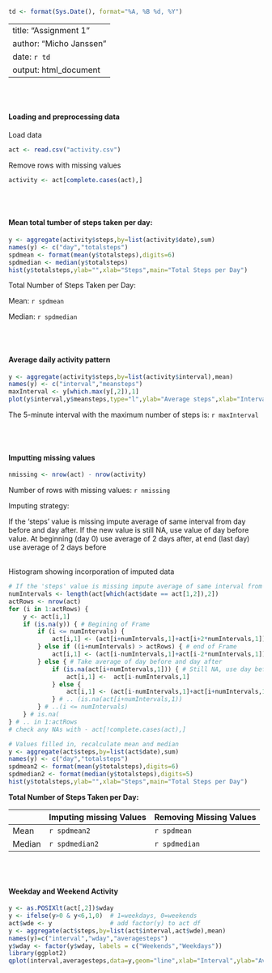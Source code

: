 ```r
td <- format(Sys.Date(), format="%A, %B %d, %Y")
```
---
title: "Assignment 1"
author: "Micho Janssen"
date: `r td`
output: html_document
---

<br><br>
<h4>Loading and preprocessing data </h4>

Load data
```r
act <- read.csv("activity.csv")
```
Remove rows with missing values
```r
activity <- act[complete.cases(act),]
```

<br><br>
<h4>Mean total tumber of steps taken per day: </h4>
```r
y <- aggregate(activity$steps,by=list(activity$date),sum)
names(y) <- c("day","totalsteps")
spdmean <- format(mean(y$totalsteps),digits=6)
spdmedian <- median(y$totalsteps)
hist(y$totalsteps,ylab="",xlab="Steps",main="Total Steps per Day")
```

Total Number of Steps Taken per Day:

Mean:     `r spdmean`

Median: `r spdmedian`

<br><br>
<h4>Average daily activity pattern</h4>

```r
y <- aggregate(activity$steps,by=list(activity$interval),mean)
names(y) <- c("interval","meansteps")
maxInterval <- y[which.max(y[,2]),1]
plot(y$interval,y$meansteps,type="l",ylab="Average steps",xlab="Interval",main="Average Steps per Interval")
```

The 5-minute interval with the maximum number of steps is: `r maxInterval`

<br><br>
<h4>Imputting missing values</h4>

```r
nmissing <- nrow(act) - nrow(activity)
```
Number of rows with missing values: `r nmissing`

Imputing strategy:

If the 'steps' value is missing impute average of same interval from day before and day after. If the new value is still NA, use value of day before value. At beginning (day 0) use average of 2 days after, at end (last day) use average of 2 days before

<br>
Histogram showing incorporation of imputed data
```r
# If the 'steps' value is missing impute average of same interval from day before and day after. If the new value is still NA, use value of day before value. At beginning (day 0) use average of 2 days after, at end (last day) use average of 2 days before
numIntervals <- length(act[which(act$date == act[1,2]),2])
actRows <- nrow(act)
for (i in 1:actRows) {
    y <- act[i,1]
    if (is.na(y)) { # Begining of Frame
        if (i <= numIntervals) {
            act[i,1] <- (act[i+numIntervals,1]+act[i+2*numIntervals,1])/2
        } else if ((i+numIntervals) > actRows) { # end of Frame
            act[i,1] <- (act[i-numIntervals,1]+act[i-2*numIntervals,1])/2
        } else { # Take average of day before and day after
            if (is.na(act[i+numIntervals,1])) { # Still NA, use day before values
                act[i,1] <-  act[i-numIntervals,1]
            } else {
                act[i,1] <- (act[i-numIntervals,1]+act[i+numIntervals,1])/2
            } # .. (is.na(act[i+numIntervals,1))
        } # ..(i <= numIntervals)
    } # is.na(
} # .. in 1:actRows
# check any NAs with - act[!complete.cases(act),]

# Values filled in, recalculate mean and median
y <- aggregate(act$steps,by=list(act$date),sum)
names(y) <- c("day","totalsteps")
spdmean2 <- format(mean(y$totalsteps),digits=6)
spdmedian2 <- format(median(y$totalsteps),digits=5)
hist(y$totalsteps,ylab="",xlab="Steps",main="Total Steps per Day")
```

**Total Number of Steps Taken per Day:**

|         | Imputing missing Values  | Removing Missing Values |
|---------|--------------------------|-------------------------|
|  Mean   |    `r spdmean2`          |    `r spdmean`          |
|  Median |    `r spdmedian2`        |    `r spdmedian`        |

<br><br>
<h4>Weekday and Weekend Activity </h4>

```r
y <- as.POSIXlt(act[,2])$wday
y <- ifelse(y>0 & y<6,1,0)  # 1=weekdays, 0=weekends
act$wde <- y                # add factor(y) to act df
y <- aggregate(act$steps,by=list(act$interval,act$wde),mean)
names(y)=c("interval","wday","averagesteps")
y$wday <- factor(y$wday, labels = c("Weekends","Weekdays"))
library(ggplot2)
qplot(interval,averagesteps,data=y,geom="line",xlab="Interval",ylab="Average",facets=wday~.)
```

